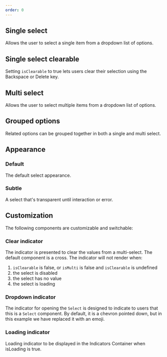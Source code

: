 ```yaml
---
order: 0
---
```



## Single select

Allows the user to select a single item from a dropdown list of options.

<Example Component={SelectSingle} packageName="@atlaskit/select" />

## Single select clearable

Setting `isClearable` to true lets users clear their selection using the Backspace or Delete key.

<Example Component={SelectSingleClearable} packageName="@atlaskit/select" />

## Multi select

Allows the user to select multiple items from a dropdown list of options.

<Example Component={SelectMulti} packageName="@atlaskit/select" />

## Grouped options

Related options can be grouped together in both a single and multi select.

<Example Component={SelectGroupedOptions} packageName="@atlaskit/select" />

## Appearance

### Default

The default select appearance.

<Example Component={SelectAppearanceDefault} packageName="@atlaskit/select" />

### Subtle

A select that's transparent until interaction or error.

<Example Component={SelectAppearanceSubtle} packageName="@atlaskit/select" />

## Customization

The following components are customizable and switchable:

### Clear indicator

The indicator is presented to clear the values from a multi-select. The default component is a
cross. The indicator will not render when:

1. `isClearable` is false, or `isMulti` is false and `isClearable` is undefined
2. the select is disabled
3. the select has no value
4. the select is loading

<Example Component={SelectIndicatorsClear} packageName="@atlaskit/select" />

### Dropdown indicator

The indicator for opening the `Select` is designed to indicate to users that this is a `Select`
component. By default, it is a chevron pointed down, but in this example we have replaced it with an
emoji.

<Example Component={SelectIndicatorsDropdown} packageName="@atlaskit/select" />

### Loading indicator

Loading indicator to be displayed in the Indicators Container when isLoading is true.

<Example Component={SelectIndicatorsLoading} packageName="@atlaskit/select" />
